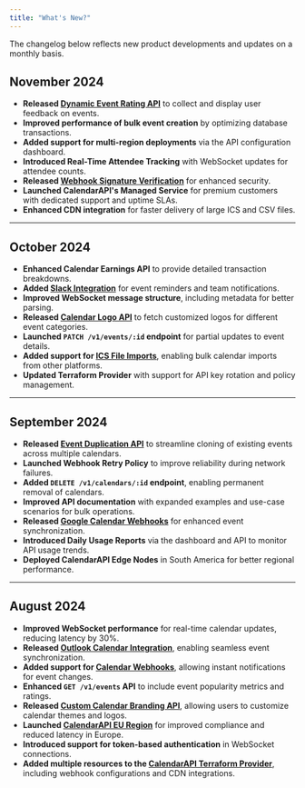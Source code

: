 ```yaml
---
title: "What's New?"
---
```


The changelog below reflects new product developments and updates on a monthly basis.

## November 2024
- **Released [Dynamic Event Rating API](https://calendarapi.com/docs/event-rating)** to collect and display user feedback on events.
- **Improved performance of bulk event creation** by optimizing database transactions.
- **Added support for multi-region deployments** via the API configuration dashboard.
- **Introduced Real-Time Attendee Tracking** with WebSocket updates for attendee counts.
- **Released [Webhook Signature Verification](https://calendarapi.com/docs/webhooks/signature)** for enhanced security.
- **Launched CalendarAPI's Managed Service** for premium customers with dedicated support and uptime SLAs.
- **Enhanced CDN integration** for faster delivery of large ICS and CSV files.
---
## October 2024
- **Enhanced Calendar Earnings API** to provide detailed transaction breakdowns.
- **Added [Slack Integration](https://calendarapi.com/docs/integrations/slack)** for event reminders and team notifications.
- **Improved WebSocket message structure**, including metadata for better parsing.
- **Released [Calendar Logo API](https://calendarapi.com/docs/logo-api)** to fetch customized logos for different event categories.
- **Launched `PATCH /v1/events/:id` endpoint** for partial updates to event details.
- **Added support for [ICS File Imports](https://calendarapi.com/docs/ics-import)**, enabling bulk calendar imports from other platforms.
- **Updated Terraform Provider** with support for API key rotation and policy management.
---
## September 2024
- **Released [Event Duplication API](https://calendarapi.com/docs/event-duplication)** to streamline cloning of existing events across multiple calendars.
- **Launched Webhook Retry Policy** to improve reliability during network failures.
- **Added `DELETE /v1/calendars/:id` endpoint**, enabling permanent removal of calendars.
- **Improved API documentation** with expanded examples and use-case scenarios for bulk operations.
- **Released [Google Calendar Webhooks](https://calendarapi.com/docs/integrations/google-webhooks)** for enhanced event synchronization.
- **Introduced Daily Usage Reports** via the dashboard and API to monitor API usage trends.
- **Deployed CalendarAPI Edge Nodes** in South America for better regional performance.
---
## August 2024
- **Improved WebSocket performance** for real-time calendar updates, reducing latency by 30%.
- **Released [Outlook Calendar Integration](https://calendarapi.com/docs/integrations/outlook)**, enabling seamless event synchronization.
- **Added support for [Calendar Webhooks](https://calendarapi.com/docs/webhooks)**, allowing instant notifications for event changes.
- **Enhanced `GET /v1/events` API** to include event popularity metrics and ratings.
- **Released [Custom Calendar Branding API](https://calendarapi.com/docs/branding)**, allowing users to customize calendar themes and logos.
- **Launched [CalendarAPI EU Region](https://eu.calendarapi.com)** for improved compliance and reduced latency in Europe.
- **Introduced support for token-based authentication** in WebSocket connections.
- **Added multiple resources to the [CalendarAPI Terraform Provider](https://registry.terraform.io/providers/CalendarAPI/calendarapi/latest/docs)**, including webhook configurations and CDN integrations.
